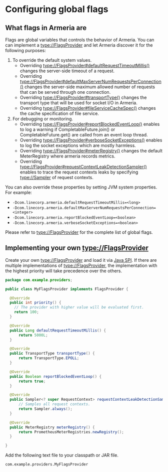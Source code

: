 # Configuring global flags

## What flags in Armeria are

Flags are global variables that controls the behavior of Armeria. You can can implement a <type://FlagsProvider> and let Armeria discover it for the following purposes:

1. To override the default system values.
    - Overriding <type://FlagsProvider#defaultRequestTimeoutMillis()> changes the server-side timeout of a request.
    - Overriding <type://FlagsProvider#defaultMaxServerNumRequestsPerConnection()> changes the server-side maximum allowed number of requests that can be served through one connection.
    - Overriding <type://FlagsProvider#transportType()> changes the transport type that will be used for socket I/O in Armeria.
    - Overriding <type://FlagsProvider#fileServiceCacheSpec()> changes the cache specification of file service.
2. For debugging or monitoring.
    - Overriding <type://FlagsProvider#reportBlockedEventLoop()> enables to log a warning if CompletableFuture.join() or CompletableFuture.get() are called from an event loop thread.
    - Overriding <type://FlagsProvider#verboseSocketExceptions()> enables to log the socket exceptions which are mostly harmless.
    - Overriding <type://FlagsProvider#meterRegistry()> changes the default MeterRegistry where armeria records metrics.
    - Overriding <type://FlagsProvider#requestContextLeakDetectionSampler()> enables to trace the request contexts leaks by specifying <type://Sampler> of request contexts.

You can also override these properties by setting JVM system properties. For example:
- `-Dcom.linecorp.armeria.defaultRequestTimeoutMillis=<long>`
- `-Dcom.linecorp.armeria.defaultMaxServerNumRequestsPerConnection=<integer>`
- `-Dcom.linecorp.armeria.reportBlockedEventLoop=<boolean>`
- `-Dcom.linecorp.armeria.verboseSocketExceptions=<boolean>`

<Tip>

  Please refer to <type://FlagsProvider> for the complete list of global flags.

</Tip>

## Implementing your own <type://FlagsProvider>

Create your own <type://FlagsProvider> and load it via [Java SPI](https://docs.oracle.com/javase/tutorial/sound/SPI-intro.html).
If there are multiple implementations of <type://FlagsProvider>, the implementation with the highest priority will take precedence over the others.

```java filename=MyFlagsProvider.java
package com.example.providers;

public class MyFlagsProvider implements FlagsProvider {

  @Override
  public int priority() {
    // The provider with higher value will be evaluated first.
    return 100;
  }

  @Override
  public Long defaultRequestTimeoutMillis() {
      return 5000L;
  }

  @Override
  public TransportType transportType() {
      return TransportType.EPOLL;
  }

  @Override
  public Boolean reportBlockedEventLoop() {
      return true;
  }

  @Override
  public Sampler<? super RequestContext> requestContextLeakDetectionSampler() {
      // Samples all request contexts.
      return Sampler.always();
  }

  @Override
  public MeterRegistry meterRegistry() {
      return PrometheusMeterRegistries.newRegistry();
  }

}
```

Add the following text file to your classpath or JAR file.

```text filename=META-INF/services/com.linecorp.armeria.common.FlagsProvider
com.example.providers.MyFlagsProvider
```
